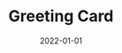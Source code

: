 ---
cover: "./image.png"
date: "2022-01-01"
title: "Greeting Card"
defer: false
slug: "/greeting-card"
areas: 
  - .
---